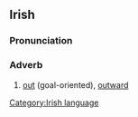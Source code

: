 ==Irish==
===Pronunciation===
{{IPA|[&#601;&#712;max]}}
===Adverb===
#[[out]] (goal-oriented), [[outward]]

[[Category:Irish language]]